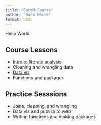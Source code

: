 ```yaml
---
title: "CoreR Course"
author: "Mack White"
format: html
---
```


Hello World

## Course Lessons
- [Intro to literate analysis](docs/literate-analysis.html)
- Cleaning and wrangling data
- [Data viz](docs/data-viz.html)
- Functions and packages

## Practice Sesssions
- Joins, cleaning, and wrangling
- Data viz and publish to web
- Writing functions and making packages